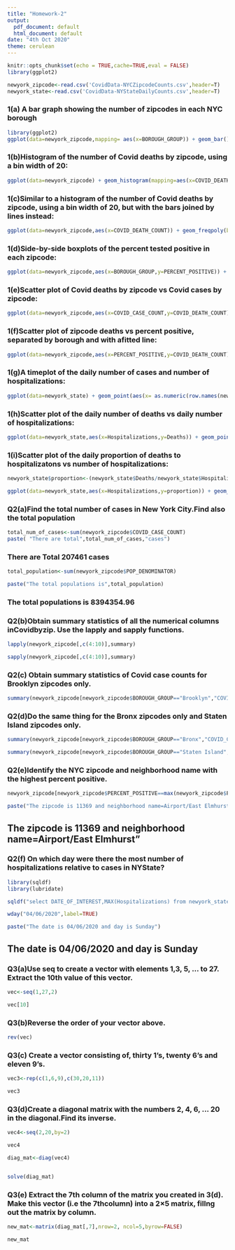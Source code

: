 ```yaml
---
title: "Homework-2"
output: 
  pdf_document: default
  html_document: default
date: "4th Oct 2020"
theme: cerulean
---
```


```r
knitr::opts_chunk$set(echo = TRUE,cache=TRUE,eval = FALSE)
library(ggplot2)
```



```r
newyork_zipcode<-read.csv('CovidData-NYCZipcodeCounts.csv',header=T)
newyork_state<-read.csv('CovidData-NYStateDailyCounts.csv',header=T)

```

### 1(a) A bar graph showing the number of zipcodes in each NYC borough

```r
library(ggplot2)
ggplot(data=newyork_zipcode,mapping= aes(x=BOROUGH_GROUP)) + geom_bar() + labs(x=" ", y="Number of zip codes")

```

### 1(b)Histogram of the number of Covid deaths by zipcode, using a bin width of 20:

```r
ggplot(data=newyork_zipcode) + geom_histogram(mapping=aes(x=COVID_DEATH_COUNT),binwidth=20,color="grey")
```


### 1(c)Similar to a histogram of the number of Covid deaths by zipcode, using a bin width of 20, but with the bars joined by lines instead:

```r
ggplot(data=newyork_zipcode,aes(x=COVID_DEATH_COUNT)) + geom_freqpoly(binwidth=20)
```

### 1(d)Side-by-side boxplots of the percent tested positive in each zipcode:

```r
ggplot(data=newyork_zipcode,aes(x=BOROUGH_GROUP,y=PERCENT_POSITIVE)) + geom_boxplot()
```

### 1(e)Scatter plot of Covid deaths by zipcode vs Covid cases by zipcode:

```r
ggplot(data=newyork_zipcode,aes(x=COVID_CASE_COUNT,y=COVID_DEATH_COUNT)) + geom_point(aes(color=BOROUGH_GROUP,size=BOROUGH_GROUP))
```

### 1(f)Scatter  plot  of  zipcode  deaths  vs  percent  positive,  separated  by  borough  and  with  afitted line:

```r
ggplot(data=newyork_zipcode,aes(x=PERCENT_POSITIVE,y=COVID_DEATH_COUNT)) + geom_point() + geom_smooth(method = "lm") + facet_grid(rows=vars(BOROUGH_GROUP))
```

### 1(g)A timeplot of the daily number of cases and number of hospitalizations:


```r
ggplot(data=newyork_state) + geom_point(aes(x= as.numeric(row.names(newyork_state)),y=Cases,group=1)) + geom_line(aes(x=as.numeric(row.names(newyork_state)),y=Hospitalizations,group=1),color="grey") + labs(x = "Day 1 is Feb 29,2020", y = "Number of Cases and Hospitalizations") 
```

### 1(h)Scatter plot of the daily number of deaths vs daily number of hospitalizations:

```r
ggplot(data=newyork_state,aes(x=Hospitalizations,y=Deaths)) + geom_point(aes(color=Cases),shape=4)
```

### 1(i)Scatter plot of the daily proportion of deaths to hospitalizatons vs number of hospitalizations:
```r
newyork_state$proportion<-(newyork_state$Deaths/newyork_state$Hospitalizations)

ggplot(data=newyork_state,aes(x=Hospitalizations,y=proportion)) + geom_point(aes(color=Cases),na.rm=TRUE) + labs(y="Proportion of death to hospitalizations")
```



### Q2(a)Find the total number of cases in New York City.Find also the total population

```r
total_num_of_cases<-sum(newyork_zipcode$COVID_CASE_COUNT)
paste( "There are total",total_num_of_cases,"cases")
```

### There are Total  207461 cases

```r
total_population<-sum(newyork_zipcode$POP_DENOMINATOR)

paste("The total populations is",total_population)
```

### The total populations is 8394354.96

### Q2(b)Obtain summary statistics of all the numerical columns inCovidbyzip.  Use the lapply and sapply functions.

```r
lapply(newyork_zipcode[,c(4:10)],summary)

sapply(newyork_zipcode[,c(4:10)],summary)
```

### Q2(c) Obtain summary statistics of Covid case counts for Brooklyn zipcodes only.

```r
summary(newyork_zipcode[newyork_zipcode$BOROUGH_GROUP=="Brooklyn","COVID_CASE_COUNT"])
```

### Q2(d)Do the same thing for the Bronx zipcodes only and Staten Island zipcodes only.

```r
summary(newyork_zipcode[newyork_zipcode$BOROUGH_GROUP=="Bronx","COVID_CASE_COUNT"])

summary(newyork_zipcode[newyork_zipcode$BOROUGH_GROUP=="Staten Island","COVID_CASE_COUNT"])

```
### Q2(e)Identify the NYC zipcode and neighborhood name with the highest percent positive.

```r
newyork_zipcode[newyork_zipcode$PERCENT_POSITIVE==max(newyork_zipcode$PERCENT_POSITIVE),c(1,2)]

paste("The zipcode is 11369 and neighborhood name=Airport/East Elmhurst")

```

## The zipcode is 11369 and neighborhood name=Airport/East Elmhurst"

### Q2(f) On which day were there the most number of hospitalizations relative to cases in NYState?

```r
library(sqldf)
library(lubridate)

sqldf("select DATE_OF_INTEREST,MAX(Hospitalizations) from newyork_state")

wday("04/06/2020",label=TRUE)

paste("The date is 04/06/2020 and day is Sunday")

```

## The date is 04/06/2020 and day is Sunday

### Q3(a)Use seq to create a vector with elements 1,3, 5, ...  to 27.  Extract the 10th value of this vector.

```r
vec<-seq(1,27,2)

vec[10]
```
### Q3(b)Reverse the order of your vector above.

```r
rev(vec)
```

### Q3(c) Create a vector consisting of, thirty 1’s, twenty 6’s and eleven 9’s.

```r
vec3<-rep(c(1,6,9),c(30,20,11))

vec3

```

### Q3(d)Create  a  diagonal  matrix  with  the  numbers  2,  4,  6,  ...   20  in  the  diagonal.Find  its inverse.

```r
vec4<-seq(2,20,by=2)

vec4

diag_mat<-diag(vec4)


solve(diag_mat)

```

### Q3(e) Extract the 7th column of the matrix you created in 3(d).  Make this vector (i.e the 7thcolumn) into a 2×5 matrix, fillng out the matrix by column.

```r
new_mat<-matrix(diag_mat[,7],nrow=2, ncol=5,byrow=FALSE)

new_mat
```

